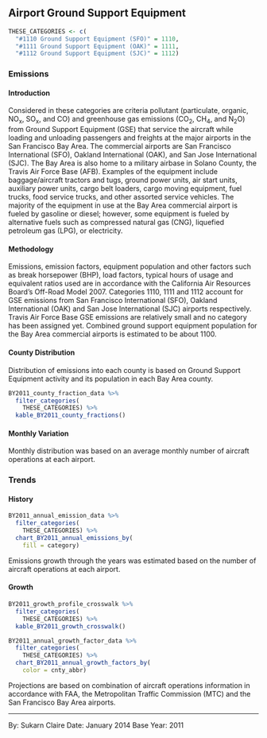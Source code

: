 ## Airport Ground Support Equipment

```r
THESE_CATEGORIES <- c(
  "#1110 Ground Support Equipment (SFO)" = 1110,
  "#1111 Ground Support Equipment (OAK)" = 1111,
  "#1112 Ground Support Equipment (SJC)" = 1112)
```

### Emissions

#### Introduction {-}

Considered in these categories are criteria pollutant (particulate, organic, NO~x~, SO~x~, and CO) and greenhouse gas emissions (CO~2~, CH~4~, and N~2~O) from Ground Support Equipment (GSE) that service the aircraft while loading and unloading passengers and freights at the major airports in the San Francisco Bay Area. The commercial airports are San Francisco International (SFO), Oakland International (OAK), and San Jose International (SJC). The Bay Area is also home to a military airbase in Solano County, the Travis Air Force Base (AFB). Examples of the equipment include baggage/aircraft tractors and tugs, ground power units, air start units, auxiliary power units, cargo belt loaders, cargo moving equipment, fuel trucks, food service trucks, and other assorted service vehicles. The majority of the equipment in use at the Bay Area commercial airport is fueled by gasoline or diesel; however, some equipment is fueled by alternative fuels such as compressed natural gas (CNG), liquefied petroleum gas (LPG), or electricity.

#### Methodology {-}

Emissions, emission factors, equipment population and other factors such as break horsepower (BHP), load factors, typical hours of usage and equivalent ratios used are in accordance with the California Air Resources Board's Off-Road Model 2007. Categories 1110, 1111 and 1112 account for GSE emissions from San Francisco International (SFO), Oakland International (OAK) and San Jose International (SJC) airports respectively. Travis Air Force Base GSE emissions are relatively small and no category has been assigned yet. Combined ground support equipment population for the Bay Area commercial airports is estimated to be about 1100.

#### County Distribution {-}

Distribution of emissions into each county is based on Ground Support Equipment activity and its population in each Bay Area county.

```r
BY2011_county_fraction_data %>%
  filter_categories(
    THESE_CATEGORIES) %>%
  kable_BY2011_county_fractions()
```

#### Monthly Variation {-}

Monthly distribution was based on an average monthly number of aircraft operations at each airport.

### Trends

#### History {-}

```r
BY2011_annual_emission_data %>%
  filter_categories(
    THESE_CATEGORIES) %>%
  chart_BY2011_annual_emissions_by(
    fill = category)
```

Emissions growth through the years was estimated based on the number of aircraft operations at each airport.

#### Growth {-}

```r
BY2011_growth_profile_crosswalk %>%
  filter_categories(
    THESE_CATEGORIES) %>%
  kable_BY2011_growth_crosswalk()
```

```r
BY2011_annual_growth_factor_data %>%
  filter_categories(
    THESE_CATEGORIES) %>%
  chart_BY2011_annual_growth_factors_by(
    color = cnty_abbr) 
```

Projections are based on combination of aircraft operations information in accordance with FAA, the Metropolitan Traffic Commission (MTC) and the San Francisco Bay Area airports.

***

By: Sukarn Claire 
Date: January 2014 
Base Year: 2011
